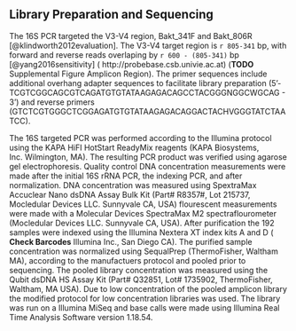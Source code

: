 
## Library Preparation and Sequencing
The 16S PCR targeted the V3-V4 region, Bakt_341F and Bakt_806R [@klindworth2012evaluation].
The V3-V4 target region is `r 805-341` bp, with forward and reverse reads overlaping by `r 600 - (805-341)` bp [@yang2016sensitivity] ( http://probebase.csb.univie.ac.at) (__TODO__ Supplemental Figure Amplicon Region).
The primer sequences include additional overhang adapter sequences to facilitate library preparation (5'- TCGTCGGCAGCGTCAGATGTGTATAAGAGACAGCCTACGGGNGGCWGCAG - 3') and reverse primers (GTCTCGTGGGCTCGGAGATGTGTATAAGAGACAGGACTACHVGGGTATCTAATCC).

The 16S targeted PCR was performed according to the Illumina protocol using the KAPA HiFI HotStart ReadyMix reagents (KAPA Biosystems, Inc. Wilmington, MA).
The resulting PCR product was verified using agarose gel electrophoresis.
Quality control DNA concentration measurements were made after the initial 16S rRNA PCR, the indexing PCR, and after normalization. DNA concentration was measured using SpextraMax Accuclear Nano dsDNA Assay Bulk Kit (Part# R8357#, Lot 215737, Mocledular Devices LLC. Sunnyvale CA, USA) flourescent measurements were made with a Molecular Devices SpectraMax M2 spectraflourometer (Mocledular Devices LLC. Sunnyvale CA, USA). 
After purification the 192 samples were indexed using the Illumina Nextera XT index kits A and D ( __Check Barcodes__ Illumina Inc., San Diego CA).
The purified sample concentration was normalized using SequalPrep (ThermoFisher, Waltham MA), according to the manufactuers protocol and pooled prior to sequencing.
The pooled library concentration was measured using the Qubit dsDNA HS Assay Kit (Part# Q32851, Lot# 1735902, ThermoFisher, Waltham, MA USA).
Due to low concentration of the pooled amplicon library the modified protocol for low concentration libraries was used.
The library was run on a Illumina MiSeq and base calls were made using Illumina Real Time Analysis Software version 1.18.54.
